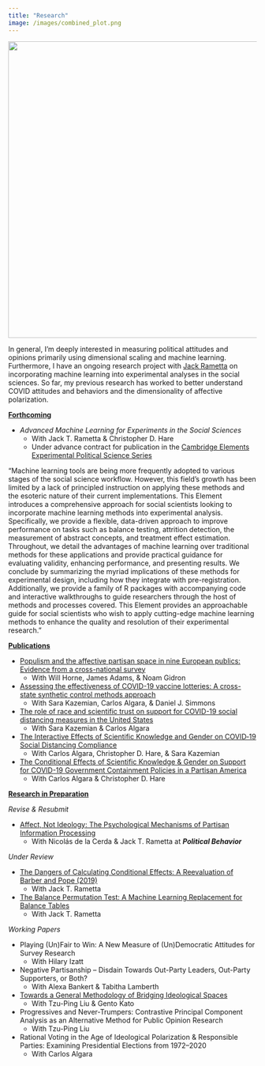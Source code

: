 ```yaml
---
title: "Research"
image: /images/combined_plot.png
---
```


![](/images/combined_plot.png){width="600"}

In general, I'm deeply interested in measuring political attitudes and opinions primarily using dimensional scaling and machine learning. Furthermore, I have an ongoing research project with [Jack Rametta](https://jackrametta.com/) on incorporating machine learning into experimental analyses in the social sciences. So far, my previous research has worked to better understand COVID attitudes and behaviors and the dimensionality of affective polarization.

[**Forthcoming**]{.underline}

-   *Advanced Machine Learning for Experiments in the Social Sciences*
    -   With Jack T. Rametta & Christopher D. Hare
    -   Under advance contract for publication in the [Cambridge Elements Experimental Political Science Series](https://www.cambridge.org/core/publications/elements/experimental-political-science)

"Machine learning tools are being more frequently adopted to various stages of the social science workflow. However, this field's growth has been limited by a lack of principled instruction on applying these methods and the esoteric nature of their current implementations. This Element introduces a comprehensive approach for social scientists looking to incorporate machine learning methods into experimental analysis. Specifically, we provide a flexible, data-driven approach to improve performance on tasks such as balance testing, attrition detection, the measurement of abstract concepts, and treatment effect estimation. Throughout, we detail the advantages of machine learning over traditional methods for these applications and provide practical guidance for evaluating validity, enhancing performance, and presenting results. We conclude by summarizing the myriad implications of these methods for experimental design, including how they integrate with pre-registration. Additionally, we provide a family of R packages with accompanying code and interactive walkthroughs to guide researchers through the host of methods and processes covered. This Element provides an approachable guide for social scientists who wish to apply cutting-edge machine learning methods to enhance the quality and resolution of their experimental research."

[**Publications**]{.underline}

-   [Populism and the affective partisan space in nine European publics: Evidence from a cross-national survey](https://www.frontiersin.org/articles/10.3389/fpos.2022.984238/full)
    -   With Will Horne, James Adams, & Noam Gidron
-   [Assessing the effectiveness of COVID-19 vaccine lotteries: A cross-state synthetic control methods approach](https://journals.plos.org/plosone/article?id=10.1371/journal.pone.0274374)
    -   With Sara Kazemian, Carlos Algara, & Daniel J. Simmons
-   [The role of race and scientific trust on support for COVID-19 social distancing measures in the United States](https://journals.plos.org/plosone/article?id=10.1371/journal.pone.0254127)
    -   With Sara Kazemian & Carlos Algara
-   [The Interactive Effects of Scientific Knowledge and Gender on COVID‐19 Social Distancing Compliance](https://onlinelibrary.wiley.com/doi/full/10.1111/ssqu.12894?casa_token=6e7Z-ZCUfysAAAAA%3A7yZfCaBB6TX6sbWXZlMGrZmmcDZlneO3w7sWqCka2PjzZCXBlOI7ghtgfxdz9DOPDZVwhv7wRajHJfi4)
    -   With Carlos Algara, Christopher D. Hare, & Sara Kazemian
-   [The Conditional Effects of Scientific Knowledge & Gender on Support for COVID-19 Government Containment Policies in a Partisan America](https://www.cambridge.org/core/journals/politics-and-gender/article/conditional-effect-of-scientific-knowledge-and-gender-on-support-for-covid19-government-containment-policies-in-a-partisan-america/C4AEB27D4046433749A883941AC74809)
    -   With Carlos Algara & Christopher D. Hare

[**Research in Preparation**]{.underline}

*Revise & Resubmit*

-   [Affect, Not Ideology: The Psychological Mechanisms of Partisan Information Processing](https://osf.io/preprints/osf/4k38a)
    -   With Nicolás de la Cerda & Jack T. Rametta at ***Political Behavior***

*Under Review*

-   [The Dangers of Calculating Conditional Effects: A Reevaluation of Barber and Pope (2019)](https://osf.io/preprints/osf/hwzsu)
    -   With Jack T. Rametta
-   [The Balance Permutation Test: A Machine Learning Replacement for Balance Tables](https://osf.io/preprints/osf/xcwt9)
    -   With Jack T. Rametta

*Working Papers*

-   Playing (Un)Fair to Win: A New Measure of (Un)Democratic Attitudes for Survey Research
    -   With Hilary Izatt
-   Negative Partisanship -- Disdain Towards Out-Party Leaders, Out-Party Supporters, or Both?
    -   With Alexa Bankert & Tabitha Lamberth
-   [Towards a General Methodology of Bridging Ideological Spaces](https://www.researchgate.net/publication/343736604_Towards_a_General_Methodology_of_Bridging_Ideological_Spaces)
    -   With Tzu-Ping Liu & Gento Kato
-   Progressives and Never-Trumpers: Contrastive Principal Component Analysis as an Alternative Method for Public Opinion Research
    -   With Tzu-Ping Liu
-   Rational Voting in the Age of Ideological Polarization & Responsible Parties: Examining Presidential Elections from 1972--2020
    -   With Carlos Algara
